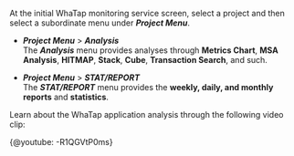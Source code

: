 At the initial WhaTap monitoring service screen, select a project and then select a subordinate menu under **_Project Menu_**. 

-   **_Project Menu_** > **_Analysis_**\
      The **_Analysis_** menu provides analyses through **Metrics Chart**, **MSA Analysis**, **HITMAP**, **Stack**, **Cube**, **Transaction Search**, and such.

-   **_Project Menu_** > **_STAT/REPORT_**\
      The **_STAT/REPORT_** menu provides the **weekly, daily, and monthly reports** and **statistics**.

Learn about the WhaTap application analysis through the following video clip:

{@youtube: -R1QGVtP0ms}
